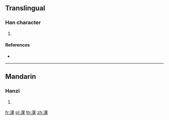 {{character info/new}}
==Translingual==

===Han character===
{{Han char|rn=85|rad=水|as=08|sn=11|four=36194|canj=EWD|ids=⿰氵果}}

# {{defn|Han|sort=水08}}

====References====
* {{Han ref|kx=0629.110|dkj=17623|hdz=31648.080|uh=6DC9|ud=28105|bh=D5FE|bd=54782}}

----

==Mandarin==

===Hanzi===
{{cmn-hanzi|pin=[[guǒ]] ([[guo3]])|wg=kuo<sup>3</sup>}}

# {{defn|lang=cmn|sort=水08}}

[[fr:淉]]
[[pl:淉]]
[[th:淉]]
[[zh:淉]]